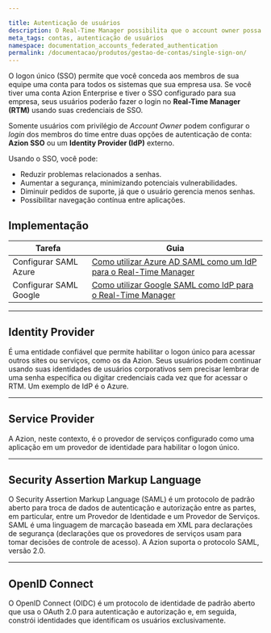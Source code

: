 ```yaml
---

title: Autenticação de usuários
description: O Real-Time Manager possibilita que o account owner possa configurar o login dos seus usuários entre duas opções de autenticação de conta, SSO da Azion ou um Identity Provider externo de sua preferência.
meta_tags: contas, autenticação de usuários
namespace: documentation_accounts_federated_authentication
permalink: /documentacao/produtos/gestao-de-contas/single-sign-on/
---
```


O logon único (SSO) permite que você conceda aos membros de sua equipe uma conta para todos os sistemas que sua empresa usa. Se você tiver uma conta Azion Enterprise e tiver o SSO configurado para sua empresa, seus usuários poderão fazer o login no **Real-Time Manager (RTM)** usando suas credenciais de SSO.

Somente usuários com privilégio de *Account Owner* podem configurar o *login* dos membros do time entre duas opções de autenticação de conta: **Azion SSO** ou um **Identity Provider (IdP)** externo.

Usando o SSO, você pode:

- Reduzir problemas relacionados a senhas.
- Aumentar a segurança, minimizando potenciais vulnerabilidades.
- Diminuir pedidos de suporte, já que o usuário gerencia menos senhas.
- Possibilitar navegação contínua entre aplicações.


## Implementação

| Tarefa | Guia |
| ---- | ----- |
| Configurar SAML Azure | [Como utilizar Azure AD SAML como um IdP para o Real-Time Manager](/pt-br/documentacao/produtos/guias/sso-azure-saml/) |
| Configurar SAML Google | [Como utilizar Google SAML como IdP para o Real-Time Manager](/pt-br/documentacao/produtos/guias/sso-google-saml/) |

---

## Identity Provider

É uma entidade confiável que permite habilitar o logon único para acessar outros sites ou serviços, como os da Azion. Seus usuários podem continuar usando suas identidades de usuários corporativos sem precisar lembrar de uma senha específica ou digitar credenciais cada vez que for acessar o RTM. Um exemplo de IdP é o Azure.

---

## Service Provider

A Azion, neste contexto, é o provedor de serviços configurado como uma aplicação em um provedor de identidade para habilitar o logon único.

---

## Security Assertion Markup Language

O Security Assertion Markup Language (SAML) é um protocolo de padrão aberto para troca de dados de autenticação e autorização entre as partes, em particular, entre um Provedor de Identidade e um Provedor de Serviços. SAML é uma linguagem de marcação baseada em XML para declarações de segurança (declarações que os provedores de serviços usam para tomar decisões de controle de acesso). A Azion suporta o protocolo SAML, versão 2.0.

---

## OpenID Connect

O OpenID Connect (OIDC) é um protocolo de identidade de padrão aberto que usa o OAuth 2.0 para autenticação e autorização e, em seguida, constrói identidades que identificam os usuários exclusivamente.
